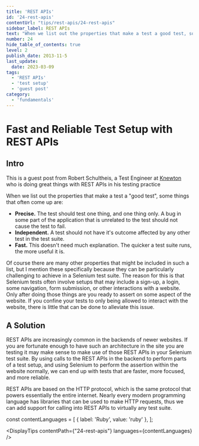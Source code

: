 ```yaml
---
title: 'REST APIs'
id: '24-rest-apis'
contentUrl: "tips/rest-apis/24-rest-apis"
sidebar_label: REST APIs
text: "When we list out the properties that make a test a good test, some things that often come up are: Precise. The test should test one thing, and one thing only. A bug in some part of the application that is unrelated to the test should not cause the test to fail."
number: 24
hide_table_of_contents: true
level: 2
publish_date: 2013-11-5
last_update:
  date: 2023-03-09
tags:
  - 'REST APIs'
  - 'test setup'
  - 'guest post'
category:
  - 'fundamentals'
---
```


# Fast and Reliable Test Setup with REST APIs

## Intro

This is a guest post from Robert Schultheis, a Test Engineer at [Knewton](http://www.knewton.com/) who is doing great things with REST
APIs in his testing practice

When we list out the properties that make a test a "good test", some things that often come up are:

+ **Precise.** The test should test one thing, and one thing only. A bug in some part of the application that is
unrelated to the test should not cause the test to fail.
+ **Independent.** A test should not have it's outcome affected by any other test in the test suite.
+ **Fast.** This doesn't need much explanation. The quicker a test suite runs, the more useful it is.

Of course there are many other properties that might be included in such a list, but I mention these specifically
because they can be particularly challenging to achieve in a Selenium test suite. The reason for this is that Selenium
tests often involve setups that may include a sign-up, a login, some navigation, form submission, or other
interactions with a website. Only after doing those things are you ready to assert on some aspect of the website.
If you confine your tests to only being allowed to interact with the website, there is little that can be done to
alleviate this issue.

## A Solution

REST APIs are increasingly common in the backends of newer websites. If you are fortunate enough to have such an
architecture in the site you are testing it may make sense to make use of those REST APIs in your Selenium test suite.
By using calls to the REST APIs in the backend to perform parts of a test setup, and using Selenium to perform the
assertion within the website normally, we can end up with tests that are faster, more focused, and more reliable.

REST APIs are based on the HTTP protocol, which is the same protocol that powers essentially the entire internet.
Nearly every modern programming language has libraries that can be used to make HTTP requests, thus we can add
support for calling into REST APIs to virtually any test suite.



const contentLanguages = [
    { label: 'Ruby', value: 'ruby' },
];

<DisplayTips contentPath={"24-rest-apis"} languages={contentLanguages} />

